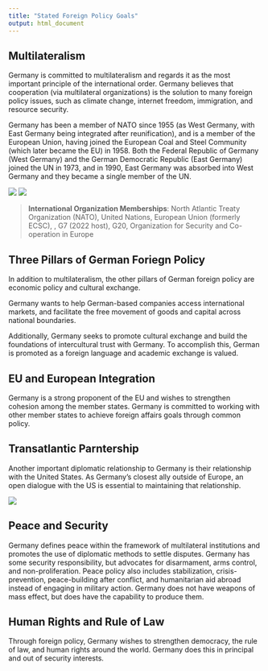 ```yaml
---
title: "Stated Foreign Policy Goals"
output: html_document
---
```

## **Multilateralism**

Germany is committed to multilateralism and regards it as the most important principle of the international order. Germany believes that cooperation (via multilateral organizations) is the solution to many foreign policy issues, such as climate change, internet freedom, immigration, and resource security. 

Germany has been a member of NATO since 1955 (as West Germany, with East Germany being integrated after reunification), and is a member of the European Union, having joined the  European Coal and Steel Community (which later became the EU) in 1958. Both the Federal Republic of Germany (West Germany) and the German Democratic Republic (East Germany) joined the UN in 1973, and in 1990, East Germany was absorbed into West Germany and they became a single member of the UN.

![](~/Documents/Smith Sophomore Year/Spring Semester 2022/GOV 241 International Politics/241CountryProfile.github.io/Unknown.png) ![](~/Documents/Smith Sophomore Year/Spring Semester 2022/GOV 241 International Politics/241CountryProfile.github.io/Unknown.jpeg)


  > **International Organization Memberships**: North Atlantic Treaty Organization (NATO), United Nations, European Union (formerly ECSC), , G7 (2022 host), G20, Organization for Security and Co-operation in Europe


## **Three Pillars of German Foriegn Policy**

In addition to multilateralism, the other pillars of German foreign policy are economic policy and cultural exchange. 

Germany wants to help German-based companies access international markets, and facilitate the free movement of goods and capital across national boundaries. 

Additionally, Germany seeks to promote cultural exchange and build the foundations of intercultural trust with Germany. To accomplish this, German is promoted as a foreign language and academic exchange is valued. 

## **EU and European Integration**

Germany is a strong proponent of the EU and wishes to strengthen cohesion among the member states. Germany is committed to working with other member states to achieve foreign affairs goals through common policy. 

## **Transatlantic Parntership**

Another important diplomatic relationship to Germany is their relationship with the United States. As Germany's closest ally outside of Europe, an open dialogue with the US is essential to maintaining that relationship. 

![](https://media.giphy.com/media/d55vWXcvPtf8C5zEva/giphy.gif)

## **Peace and Security**

Germany defines peace within the framework of multilateral institutions and promotes the use of diplomatic methods to settle disputes. Germany has some security responsibility, but advocates for disarmament, arms control, and non-proliferation. Peace policy also includes stabilization, crisis-prevention, peace-building after conflict, and humanitarian aid abroad instead of engaging in military action. Germany does not have weapons of mass effect, but does have the capability to produce them. 

## **Human Rights and Rule of Law**

Through foreign policy, Germany wishes to strengthen democracy, the rule of law, and human rights around the world. Germany does this in principal and out of security interests. 